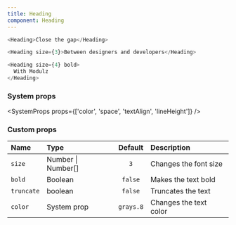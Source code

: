 ```yaml
---
title: Heading
component: Heading
---
```


```js live=true
<Heading>Close the gap</Heading>
```

```js live=true
<Heading size={3}>Between designers and developers</Heading>
```

```js live=true
<Heading size={4} bold>
  With Modulz
</Heading>
```

### System props

<SystemProps props={['color', 'space', 'textAlign', 'lineHeight']} />

### Custom props

| Name       | Type               |  Default  | Description            |
| :--------- | :----------------- | :-------: | :--------------------- |
| `size`     | Number \| Number[] |    `3`    | Changes the font size  |
| `bold`     | Boolean            |  `false`  | Makes the text bold    |
| `truncate` | boolean            |  `false`  | Truncates the text     |
| `color`    | System prop        | `grays.8` | Changes the text color |
